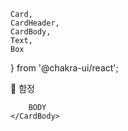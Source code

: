     Card,
    CardHeader,
    CardBody,
    Text,
    Box
} from '@chakra-ui/react';


<Card border='1px' borderColor='gray.100' bg="#fef5e7" mt={2} mb={2}>
    <CardBody>
        <Box mb={2}>
        <Text fontSize="lg" as="b" color="tomato">🤔 함정</Text>
        </Box>
        
        BODY
    </CardBody>
</Card>